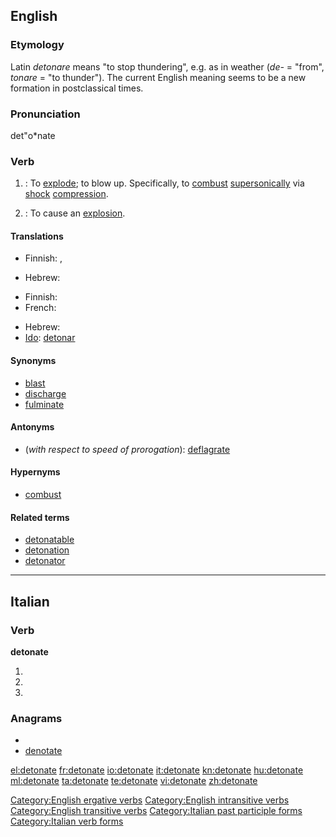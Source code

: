 ==English==
===Etymology===
Latin ''detonare'' means "to stop thundering", e.g. as in weather (''de-'' = "from", ''tonare'' = "to thunder"). The current English meaning seems to be a new formation in postclassical times.

===Pronunciation===
det"o*nate

===Verb===
{{en-verb|detonat|ing}}

# {{intransitive}}: To [[explode]]; to blow up. Specifically, to [[combust]] [[supersonic]]ally via [[shock]] [[compression]].
# {{transitive}}: To cause an [[explosion]].

====Translations====
{{trans-top|''intransitive'' - to blow up}}
* Finnish: {{t-|fi|räjähtää}}, {{t+|fi|pamahtaa}}
{{trans-mid}}
* Hebrew: {{t|he|התפוצץ|tr=hitpotséts}}
{{trans-bottom}}

{{trans-top|''transitive'' -  to cause an explosion}}
* Finnish: {{t-|fi|räjäyttää}}
* French: {{t+|fr|détoner}}
{{trans-mid}}
* Hebrew: {{t|he|פוצץ|tr=potséts}}
* [[Ido]]: [[detonar]]
{{trans-bottom}}

====Synonyms====
* [[blast]]
* [[discharge]]
* [[fulminate]]

====Antonyms====
* (''with respect to speed of prorogation''): [[deflagrate]]

====Hypernyms====
* [[combust]]

====Related terms====
* [[detonatable]]
* [[detonation]]
* [[detonator]]

[[Category:English ergative verbs]]
[[Category:English intransitive verbs]]
[[Category:English transitive verbs]]

----

==Italian==

===Verb===
'''detonate'''

# {{form of|[[second-person|Second-person]] [[plural]] [[present tense]]|[[detonare#Italian|detonare]]|lang=Italian}}
# {{form of|Second-person plural [[imperative]]|detonare#Italian|detonare|lang=Italian}}
# {{form of|[[feminine|Feminine]] plural|[[detonato]]}}

===Anagrams===
* {{alphagram|adeenott}}
* [[denotate#Italian|denotate]]

[[Category:Italian past participle forms]]
[[Category:Italian verb forms]]
[[el:detonate]]
[[fr:detonate]]
[[io:detonate]]
[[it:detonate]]
[[kn:detonate]]
[[hu:detonate]]
[[ml:detonate]]
[[ta:detonate]]
[[te:detonate]]
[[vi:detonate]]
[[zh:detonate]]